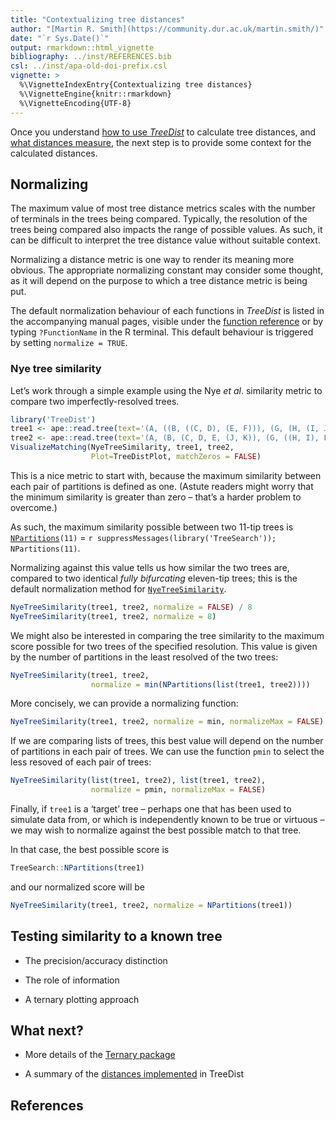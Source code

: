 ```yaml
---
title: "Contextualizing tree distances"
author: "[Martin R. Smith](https://community.dur.ac.uk/martin.smith/)"
date: "`r Sys.Date()`"
output: rmarkdown::html_vignette
bibliography: ../inst/REFERENCES.bib
csl: ../inst/apa-old-doi-prefix.csl
vignette: >
  %\VignetteIndexEntry{Contextualizing tree distances}
  %\VignetteEngine{knitr::rmarkdown}
  %\VignetteEncoding{UTF-8}
---
```


Once you understand [how to use _TreeDist_](Using-TreeDist.html) to calculate
tree distances, and [what distances measure](tree-distances.html), the next
step is to provide some context for the calculated distances.

## Normalizing

The maximum value of most tree distance metrics scales with the number of 
terminals in the trees being compared.
Typically, the resolution of the trees being compared also impacts the range 
of possible values.
As such, it can be difficult to interpret the tree distance value without 
suitable context. 

Normalizing a distance metric is one way to render its meaning more obvious.
The appropriate normalizing constant may consider some thought, as it will 
depend on the purpose to which a tree distance metric is being put.

The default normalization behaviour of each functions in _TreeDist_ is listed
in the accompanying manual pages, visible under the 
[function reference](reference/index.html) or by typing `?FunctionName` in the
R terminal. This default behaviour is triggered by setting `normalize = TRUE`.

### Nye tree similarity

Let's work through a simple example using the Nye _et al_. similarity metric
to compare two imperfectly-resolved trees.

```r
library('TreeDist')
tree1 <- ape::read.tree(text='(A, ((B, ((C, D), (E, F))), (G, (H, (I, J, K)))));')
tree2 <- ape::read.tree(text='(A, (B, (C, D, E, (J, K)), (G, ((H, I), F))));')
VisualizeMatching(NyeTreeSimilarity, tree1, tree2,
                  Plot=TreeDistPlot, matchZeros = FALSE)
```

This is a nice metric to start with, because the maximum similarity between 
each pair of partitions is defined as one. 
(Astute readers might worry that the minimum similarity is greater than zero --
that's a harder problem to overcome.)

As such, the maximum similarity possible between two 11-tip trees is 
[`NPartitions`](https://ms609.github.io/TreeSearch/reference/NPartitions.html)`(11)`
= `r suppressMessages(library('TreeSearch')); NPartitions(11)`.  

Normalizing against this value tells us how similar the two trees are, compared
to two identical _fully bifurcating_ eleven-tip trees; this is the default
normalization method for
[`NyeTreeSimilarity`](reference/NyeTreeSimilarity.html).

```r
NyeTreeSimilarity(tree1, tree2, normalize = FALSE) / 8
NyeTreeSimilarity(tree1, tree2, normalize = 8)
```

We might also be interested in comparing the tree similarity to the maximum
score possible for two trees of the specified resolution.  This value is given
by the number of partitions in the least resolved of the two trees:

```r
NyeTreeSimilarity(tree1, tree2, 
                  normalize = min(NPartitions(list(tree1, tree2))))
```

More concisely, we can provide a normalizing function:

```r
NyeTreeSimilarity(tree1, tree2, normalize = min, normalizeMax = FALSE)
```

If we are comparing lists of trees, this best value will depend on the number
of partitions in each pair of trees.  We can use the function `pmin` to 
select the less resoved of each pair of trees:


```r
NyeTreeSimilarity(list(tree1, tree2), list(tree1, tree2), 
                  normalize = pmin, normalizeMax = FALSE)
```


Finally, if `tree1` is a 'target' tree -- perhaps one that has been used
to simulate data from, or which is independently known to be true or virtuous --
we may wish to normalize against the best possible match to that tree.

In that case, the best possible score is 

```r
TreeSearch::NPartitions(tree1)
```

and our normalized score will be 

```r
NyeTreeSimilarity(tree1, tree2, normalize = NPartitions(tree1))
```


## Testing similarity to a known tree

- The precision/accuracy distinction

- The role of information

- A ternary plotting approach

## What next?

- More details of the [Ternary package](http://ms609.github.io/Ternary/)

- A summary of the [distances implemented](tree-distances.html) in TreeDist

## References
